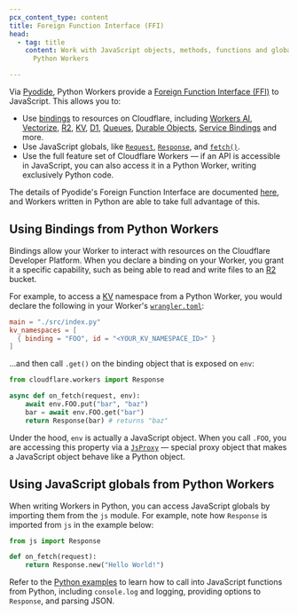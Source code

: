 ```yaml
---
pcx_content_type: content
title: Foreign Function Interface (FFI)
head:
  - tag: title
    content: Work with JavaScript objects, methods, functions and globals from
      Python Workers

---
```


Via [Pyodide](https://pyodide.org/en/stable/), Python Workers provide a [Foreign Function Interface (FFI)](https://en.wikipedia.org/wiki/Foreign_function_interface) to JavaScript. This allows you to:

* Use [bindings](/workers/runtime-apis/bindings/) to resources on Cloudflare, including [Workers AI](/workers-ai/), [Vectorize](/vectorize/), [R2](/r2/), [KV](/kv/), [D1](/d1/), [Queues](/queues/), [Durable Objects](/durable-objects/), [Service Bindings](/workers/runtime-apis/bindings/service-bindings/) and more.
* Use JavaScript globals, like [`Request`](/workers/runtime-apis/request/), [`Response`](/workers/runtime-apis/response/), and [`fetch()`](/workers/runtime-apis/fetch/).
* Use the full feature set of Cloudflare Workers — if an API is accessible in JavaScript, you can also access it in a Python Worker, writing exclusively Python code.

The details of Pyodide's Foreign Function Interface are documented [here](https://pyodide.org/en/stable/usage/type-conversions.html), and Workers written in Python are able to take full advantage of this.

## Using Bindings from Python Workers

Bindings allow your Worker to interact with resources on the Cloudflare Developer Platform. When you declare a binding on your Worker, you grant it a specific capability, such as being able to read and write files to an [R2](/r2/) bucket.

For example, to access a [KV](/kv) namespace from a Python Worker, you would declare the following in your Worker's [`wrangler.toml`](/workers/wrangler/configuration/):


<WranglerConfig>

```toml
main = "./src/index.py"
kv_namespaces = [
  { binding = "FOO", id = "<YOUR_KV_NAMESPACE_ID>" }
]
```

</WranglerConfig>

...and then call `.get()` on the binding object that is exposed on `env`:

```python
from cloudflare.workers import Response

async def on_fetch(request, env):
    await env.FOO.put("bar", "baz")
    bar = await env.FOO.get("bar")
    return Response(bar) # returns "baz"
```

Under the hood, `env` is actually a JavaScript object. When you call `.FOO`, you are accessing this property via a [`JsProxy`](https://pyodide.org/en/stable/usage/api/python-api/ffi.html#pyodide.ffi.JsProxy) — special proxy object that makes a JavaScript object behave like a Python object.

## Using JavaScript globals from Python Workers

When writing Workers in Python, you can access JavaScript globals by importing them from the `js` module. For example, note how `Response` is imported from `js` in the example below:

```python
from js import Response

def on_fetch(request):
    return Response.new("Hello World!")
```

Refer to the [Python examples](/workers/languages/python/examples/) to learn how to call into JavaScript functions from Python, including `console.log` and logging, providing options to `Response`, and parsing JSON.
